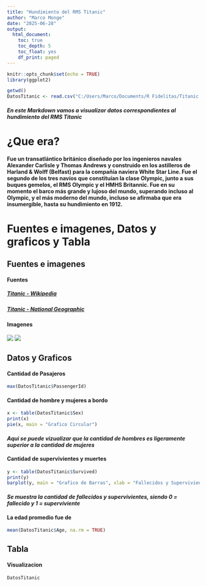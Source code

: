 ---
title: "Hundimiento del RMS Titanic"
author: "Marco Monge"
date: "2025-06-28"
output: 
  html_document: 
    toc: true
    toc_depth: 5 
    toc_float: yes
    df_print: paged
---

```{r setup, include=FALSE}
knitr::opts_chunk$set(echo = TRUE)
library(ggplot2)
```

```{r Test, echo=FALSE}
getwd()
DatosTitanic <- read.csv("C:/Users/Marco/Documents/R Fidelitas/Titanic Para Tarea.csv", header = TRUE, sep = ",", dec = ".")
```


#### *En este Markdown vamos a visualizar datos correspondientes al hundimiento del RMS Titanic*
# ¿Que era?
#### Fue un transatlántico británico diseñado por los ingenieros navales Alexander Carlisle y Thomas Andrews y construido en los astilleros de Harland & Wolff (Belfast) para la compañía naviera White Star Line. Fue el segundo de los tres navíos que constituían la clase Olympic, junto a sus buques gemelos, el RMS Olympic y el HMHS Britannic. Fue en su momento el barco más grande y lujoso del mundo, superando incluso al Olympic, y el más moderno del mundo, incluso se afirmaba que era insumergible, hasta su hundimiento en 1912.



# Fuentes e imagenes, Datos y graficos y Tabla {.tabset}
## Fuentes e imagenes 
#### **Fuentes**
##### [Titanic - Wikipedia](https://es.wikipedia.org/wiki/RMS_Titanic)
##### [Titanic - National Geographic](https://historia.nationalgeographic.com.es/a/historia-titanic-tragedia-barco-insumergible_16344)
#### **Imagenes** 
![](https://content-historia.nationalgeographic.com.es/medio/2023/06/20/the-steamship-titanic-rmg-bhc3667_00000000_9b5bd117_230620084335_1280x775.jpg)
![](https://content-historia.nationalgeographic.com.es/medio/2022/05/02/olympic-titanic-y-britannic_de8fe1be_800x646.jpg)

## Datos y Graficos
#### **Cantidad de Pasajeros**
```{r Cantidad, echo=FALSE}
max(DatosTitanic$PassengerId)
```
#### **Cantidad de hombre y mujeres a bordo**
```{r SEX, echo=FALSE}
x <- table(DatosTitanic$Sex)
print(x)
pie(x, main = "Grafico Circular")
```

#### *Aqui se puede vizualizar que la cantidad de hombres es ligeramente superior a la cantidad de mujeres*

#### **Cantidad de supervivientes y muertes** 

```{r SM, echo=FALSE}
y <- table(DatosTitanic$Survived)
print(y)
barplot(y, main = "Grafico de Barras", xlab = "Fallecidos y Supervivientes", ylab = "Cantidad")
```

#### *Se muestra la cantidad de fallecidos y supervivientes, siendo 0 = fallecido y 1 = superviviente*

#### **La edad promedio fue de**
```{r Edad, echo=FALSE}
mean(DatosTitanic$Age, na.rm = TRUE)
```



## Tabla
#### **Visualizacion**
```{r Titanic, echo=FALSE}
DatosTitanic
```